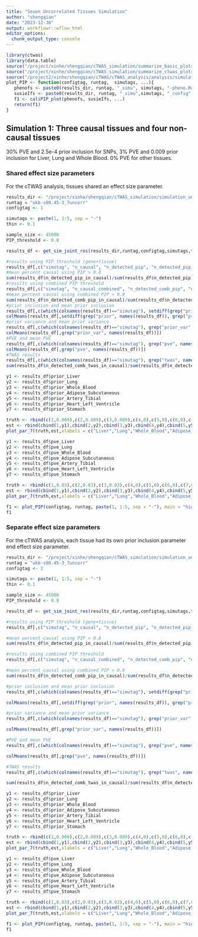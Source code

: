 ```yaml
---
title: "Seven Uncorrelated Tissues Simulation"
author: "shengqian"
date: "2023-12-30"
output: workflowr::wflow_html
editor_options:
  chunk_output_type: console
---
```


```r
library(ctwas)
library(data.table)
source("/project/xinhe/shengqian/cTWAS_simulation/summarize_basic_plots.R")
source("/project/xinhe/shengqian/cTWAS_simulation/summarize_ctwas_plots.R")
source("/project2/xinhe/shengqian/cTWAS/cTWAS_analysis/analysis/simulation_help_functions.R")
plot_PIP <- function(configtag, runtag,  simutags, ...){
   phenofs <- paste0(results_dir, runtag, "_simu", simutags, "-pheno.Rd")
   susieIfs <- paste0(results_dir, runtag, "_simu",simutags, "_config", configtag,"_LDR",".susieIrss.txt")
   f1 <- caliPIP_plot(phenofs, susieIfs, ...) 
   return(f1)
}
```

## Simulation 1: Three causal tissues and four non-causal tissues

30% PVE and 2.5e-4 prior inclusion for SNPs, 3% PVE and 0.009 prior inclusion for Liver, Lung and Whole Blood. 0% PVE for other tissues.

### Shared effect size parameters

For the cTWAS analysis, tissues shared an effect size parameter. 

```r
results_dir <- "/project/xinhe/shengqian/cTWAS_simulation/simulation_uncorrelated_seven_tissues/"
runtag = "ukb-s80.45-3_7uncorr"
configtag <- 1

simutags <- paste(1, 1:5, sep = "-")
thin <- 0.1

sample_size <- 45000
PIP_threshold <- 0.8
```

```r
results_df <- get_sim_joint_res(results_dir,runtag,configtag,simutags,thin,sample_size,PIP_threshold)
```

```r
#results using PIP threshold (gene+tissue)
results_df[,c("simutag", "n_causal", "n_detected_pip", "n_detected_pip_in_causal")]
#mean percent causal using PIP > 0.8
sum(results_df$n_detected_pip_in_causal)/sum(results_df$n_detected_pip)
#results using combined PIP threshold
results_df[,c("simutag", "n_causal_combined", "n_detected_comb_pip", "n_detected_comb_pip_in_causal")]
#mean percent causal using combined PIP > 0.8
sum(results_df$n_detected_comb_pip_in_causal)/sum(results_df$n_detected_comb_pip)
#prior inclusion and mean prior inclusion
results_df[,c(which(colnames(results_df)=="simutag"), setdiff(grep("prior", names(results_df)), grep("prior_var", names(results_df))))]
colMeans(results_df[,setdiff(grep("prior", names(results_df)), grep("prior_var", names(results_df)))])
#prior variance and mean prior variance
results_df[,c(which(colnames(results_df)=="simutag"), grep("prior_var", names(results_df)))]
colMeans(results_df[,grep("prior_var", names(results_df))])
#PVE and mean PVE
results_df[,c(which(colnames(results_df)=="simutag"), grep("pve", names(results_df)))]
colMeans(results_df[,grep("pve", names(results_df))])
#TWAS results
results_df[,c(which(colnames(results_df)=="simutag"), grep("twas", names(results_df)))]
sum(results_df$n_detected_comb_twas_in_causal)/sum(results_df$n_detected_comb_twas)
```

```r
y1 <- results_df$prior_Liver
y2 <- results_df$prior_Lung
y3 <- results_df$prior_Whole_Blood
y4 <- results_df$prior_Adipose_Subcutaneous
y5 <- results_df$prior_Artery_Tibial
y6 <- results_df$prior_Heart_Left_Ventricle
y7 <- results_df$prior_Stomach

truth <- rbind(c(1,0.009),c(2,0.009),c(3,0.009),c(4,0),c(5,0),c(6,0),c(7,0))
est <- rbind(cbind(1,y1),cbind(2,y2),cbind(3,y3),cbind(4,y4),cbind(5,y5),cbind(6,y6),cbind(7,y7))
plot_par_7(truth,est,xlabels = c("Liver","Lung","Whole_Blood","Adipose_Subcutaneous","Artery_Tibial","Heart_Left_Ventricle","Stomach"),ylim=c(0,0.025),ylab="Prior inclusion")
```

```r
y1 <- results_df$pve_Liver
y2 <- results_df$pve_Lung
y3 <- results_df$pve_Whole_Blood
y4 <- results_df$pve_Adipose_Subcutaneous
y5 <- results_df$pve_Artery_Tibial
y6 <- results_df$pve_Heart_Left_Ventricle
y7 <- results_df$pve_Stomach

truth <- rbind(c(1,0.03),c(2,0.03),c(3,0.03),c(4,0),c(5,0),c(6,0),c(7,0))
est <- rbind(cbind(1,y1),cbind(2,y2),cbind(3,y3),cbind(4,y4),cbind(5,y5),cbind(6,y6),cbind(7,y7))
plot_par_7(truth,est,xlabels = c("Liver","Lung","Whole_Blood","Adipose_Subcutaneous","Artery_Tibial","Heart_Left_Ventricle","Stomach"),ylim=c(0,0.06),ylab="PVE")
```

```r
f1 <- plot_PIP(configtag, runtag, paste(1, 1:5, sep = "-"), main = "high gene PVE")
f1
```
### Separate effect size parameters

For the cTWAS analysis, each tissue had its own prior inclusion parameter end effect size parameter. 

```r
results_dir <- "/project/xinhe/shengqian/cTWAS_simulation/simulation_uncorrelated_seven_tissues/"
runtag = "ukb-s80.45-3_7uncorr"
configtag <- 2

simutags <- paste(1, 1:5, sep = "-")
thin <- 0.1

sample_size <- 45000
PIP_threshold <- 0.8
```

```r
results_df <- get_sim_joint_res(results_dir,runtag,configtag,simutags,thin,sample_size,PIP_threshold)
```

```r
#results using PIP threshold (gene+tissue)
results_df[,c("simutag", "n_causal", "n_detected_pip", "n_detected_pip_in_causal")]

#mean percent causal using PIP > 0.8
sum(results_df$n_detected_pip_in_causal)/sum(results_df$n_detected_pip)

#results using combined PIP threshold
results_df[,c("simutag", "n_causal_combined", "n_detected_comb_pip", "n_detected_comb_pip_in_causal")]

#mean percent causal using combined PIP > 0.8
sum(results_df$n_detected_comb_pip_in_causal)/sum(results_df$n_detected_comb_pip)

#prior inclusion and mean prior inclusion
results_df[,c(which(colnames(results_df)=="simutag"), setdiff(grep("prior", names(results_df)), grep("prior_var", names(results_df))))]

colMeans(results_df[,setdiff(grep("prior", names(results_df)), grep("prior_var", names(results_df)))])

#prior variance and mean prior variance
results_df[,c(which(colnames(results_df)=="simutag"), grep("prior_var", names(results_df)))]

colMeans(results_df[,grep("prior_var", names(results_df))])

#PVE and mean PVE
results_df[,c(which(colnames(results_df)=="simutag"), grep("pve", names(results_df)))]

colMeans(results_df[,grep("pve", names(results_df))])

#TWAS results
results_df[,c(which(colnames(results_df)=="simutag"), grep("twas", names(results_df)))]

sum(results_df$n_detected_comb_twas_in_causal)/sum(results_df$n_detected_comb_twas)
```

```r
y1 <- results_df$prior_Liver
y2 <- results_df$prior_Lung
y3 <- results_df$prior_Whole_Blood
y4 <- results_df$prior_Adipose_Subcutaneous
y5 <- results_df$prior_Artery_Tibial
y6 <- results_df$prior_Heart_Left_Ventricle
y7 <- results_df$prior_Stomach

truth <- rbind(c(1,0.009),c(2,0.009),c(3,0.009),c(4,0),c(5,0),c(6,0),c(7,0))
est <- rbind(cbind(1,y1),cbind(2,y2),cbind(3,y3),cbind(4,y4),cbind(5,y5),cbind(6,y6),cbind(7,y7))
plot_par_7(truth,est,xlabels = c("Liver","Lung","Whole_Blood","Adipose_Subcutaneous","Artery_Tibial","Heart_Left_Ventricle","Stomach"),ylim=c(0,0.025),ylab="Prior inclusion")
```

```r
y1 <- results_df$pve_Liver
y2 <- results_df$pve_Lung
y3 <- results_df$pve_Whole_Blood
y4 <- results_df$pve_Adipose_Subcutaneous
y5 <- results_df$pve_Artery_Tibial
y6 <- results_df$pve_Heart_Left_Ventricle
y7 <- results_df$pve_Stomach

truth <- rbind(c(1,0.03),c(2,0.03),c(3,0.03),c(4,0),c(5,0),c(6,0),c(7,0))
est <- rbind(cbind(1,y1),cbind(2,y2),cbind(3,y3),cbind(4,y4),cbind(5,y5),cbind(6,y6),cbind(7,y7))
plot_par_7(truth,est,xlabels = c("Liver","Lung","Whole_Blood","Adipose_Subcutaneous","Artery_Tibial","Heart_Left_Ventricle","Stomach"),ylim=c(0,0.06),ylab="PVE")
```

```r
f1 <- plot_PIP(configtag, runtag, paste(1, 1:5, sep = "-"), main = "high gene PVE")
f1
```